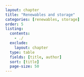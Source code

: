 ```yaml
---
layout: chapter
title: "Renewables and storage"
categories: [renewables, storage]
order: 5
listing:
  contents: 
    - ./
  exclude:
    layout: chapter
  type: table
  fields: [title, author]
  sort: [title]
  page-size: 50
--- 
```

